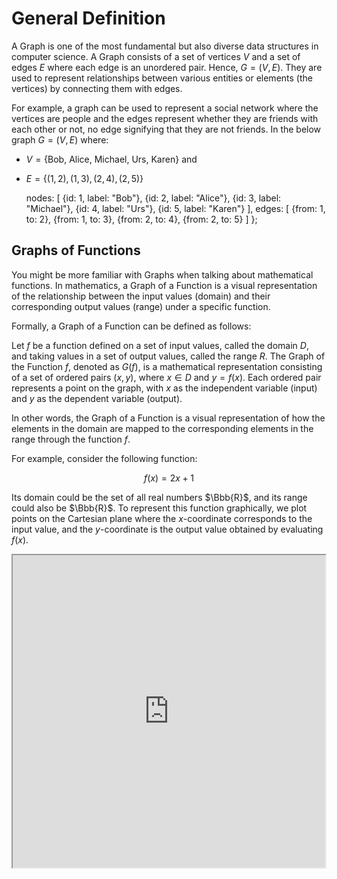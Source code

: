 

# General Definition

A Graph is one of the most fundamental but also diverse data structures in computer science. A Graph consists of a set
of vertices $V$ and a set of edges $E$ where each edge is an unordered pair. Hence, $G=(V,E)$. They are used to
represent relationships between various entities or elements (the vertices) by connecting them with edges.

For example, a graph can be used to represent a social network where the vertices are people and the edges represent
whether they are friends with each other or not, no edge signifying that they are not friends. In the below graph
$G=(V,E)$ where:

- $V=\{\text{Bob, Alice, Michael, Urs, Karen}\}$ and
- $E=\{(1,2),(1,3),(2,4),(2,5)\}$

    nodes: [
        {id: 1, label: "Bob"},
        {id: 2, label: "Alice"},
        {id: 3, label: "Michael"},
        {id: 4, label: "Urs"},
        {id: 5, label: "Karen"}
    ],
    edges: [
        {from: 1, to: 2},
        {from: 1, to: 3},
        {from: 2, to: 4},
        {from: 2, to: 5}
    ]
};

<Graph
    graph={friendsGraph}
/>

## Graphs of Functions

You might be more familiar with Graphs when talking about mathematical functions. In mathematics, a Graph of a Function
is a visual representation of the relationship between the input values (domain) and their corresponding output values
(range) under a specific function.

Formally, a Graph of a Function can be defined as follows:

Let $f$ be a function defined on a set of input values, called the domain $D$, and taking values in a set of output
values, called the range $R$. The Graph of the Function $f$, denoted as $G(f)$, is a mathematical representation
consisting of a set of ordered pairs $(x, y)$, where $x \in D$ and $y = f(x)$. Each ordered pair represents a point on
the graph, with $x$ as the independent variable (input) and $y$ as the dependent variable (output).


In other words, the Graph of a Function is a visual representation of how the elements in the domain are mapped to
the corresponding elements in the range through the function $f$.

For example, consider the following function:

$$
f(x) = 2x + 1
$$

Its domain could be the set of all real numbers $\Bbb{R}$, and its range could also be $\Bbb{R}$. To represent this
function graphically, we plot points on the Cartesian plane where the $x$-coordinate corresponds to the input value,
and the $y$-coordinate is the output value obtained by evaluating $f(x)$.

<div className="flex justify-center mt-5">
    <iframe src="https://www.desmos.com/calculator/jmj44mpzfe?embed" width="500" height="500"/>
</div>

Graphs of Functions play a crucial role in analyzing and understanding the behavior of functions and studying their
overall patterns and trends.

## Types of Graphs

### Complete Graphs

A complete graph is a graph where each vertex is connected to every other vertex, very simple. In other words, a
complete graph contains all possible edges. A complete graph with $n$ vertices is denoted as $K_n$.

For example, the below graph is a complete graph with 5 vertices, $K_5$.

<Callout type="todo">
    Example of a balanced signed graph

    How do cliques relate to complete graphs?
</Callout>

### Directed Graphs

A Directed Graph is a graph where each edge is directed from one vertex to another. In other words, the edges have a
direction. The previous graph was an example of an undirected graph as we would hope that if person A thinks of person B
as a friend then Person B feels the same way. However, in a directed graph, this is not necessarily the case.

So we can define a directed graph as $G=(V,A)$ where:

- V is again the set of vertices
- A is a set of ordered pairs of vertices, called arcs, arrows or directed edges (sometimes simply edges with the
corresponding set named E instead of A). Ordered pairs are used here because (unlike for undirected graphs) the
direction of an edge $(u,v)$ is important: $(u,v)$ is not the same edge as $(v,u)$. The first vertex is called the
tail or initial vertex and the second vertex is called the head or terminal vertex.

For example, let us imagine a directed graph where the vertices are the same as the previous example but the edges
signify if a person has liked another person's post on social media. We then get the below graph $G=(V,A)$ where:

- $V=\{\text{Bob, Alice, Michael, Urs, Karen}\}$ and
- $A=\{(1,2),(1,3),(2,4),(2,5),(5,2)\}$


    nodes: [
        {id: 1, label: "Bob"},
        {id: 2, label: "Alice"},
        {id: 3, label: "Michael"},
        {id: 4, label: "Urs"},
        {id: 5, label: "Karen"}
    ],
    edges: [
        {from: 1, to: 2},
        {from: 1, to: 3},
        {from: 2, to: 4},
        {from: 2, to: 5},
        {from: 5, to: 2}
    ]
};

<Graph
    graph={postLikedGraph}
    directed={true}
/>

### Weighted Graphs

A weighted graph is a graph where each edge has a weight (a number associated with it). It can be as a triple
$G = (E, V, w)$ where $w$ is a function that maps edges or directed edges to their weights. So, $w: E \rightarrow \Bbb{R}$
could be a function for a graph with real numbers as weights.

For example, in a graph where each city is a vertex and each edge is a road between two cities, the weight could
be the distance in km between them.

    nodes: [
        {id: 1, label: "London"},
        {id: 2, label: "Paris"},
        {id: 3, label: "Berlin"}
    ],
    edges: [
        {from: 1, to: 2, value: 343, label: "343", length: 200},
        {from: 1, to: 3, value: 933, label: "933", length: 400},
        {from: 2, to: 3, value: 878, label: "878", length: 300},
    ]
}

<Graph
    graph={cityGraph}
    options={
        {
            layout: {
                randomSeed: 1
            },
        }
    }
/>

### Networks vs Graphs

The only real difference between a network and a graph is the terminology. A network is a graph with a real-world context.
For example, a social network is a graph with a real-world context. A graph is a mathematical structure that represents
relationships between objects. When talking about a network we also tend to talk about nodes and links instead of
vertices and edges.

| Graphs | Networks |
|--------|----------|
| Vertices | Nodes |
| Edges | Links |

[Ressource](https://bence.ferdinandy.com/2018/05/27/whats-the-difference-between-a-graph-and-a-network/)

### Trees

A tree is a special type of graph where there is only one path between any two vertices. This means that there are no
cycles in a tree. Trees are used in many different algorithms and data structures such as binary search trees. You can
read more about trees in the [Trees](../trees/generalDefinition) section.

### Multirelational Graphs

A multirelational graph is a graph where there are multiple types of edges. For example, in a social network, there
could be edges for friendships, likes, follows, etc. This then also most often leads to a multigraph, which is a graph
where there can be multiple edges between two vertices.

<Callout type="todo">
    Example of multigraph and multirelational graph
</Callout>

#### Multiplex Graphs

A multireletional graph can also be split into layers of a multiplex graph. A multiplex graph is a graph where there
are multiple layers of different edges but the same vertices.

![multiplexGraph](/compSci/multiplexGraph.png)

### Cycle/Circular Graphs

A cycle or circular graph is a graph with exactly one cycle. Where a cycle is non-empty path in which only the first and
last vertices are equal, i.e a path that starts and ends at the same vertex. You can think of it as a closed chain.

A path/trail/walk in a graph is defined as being a sequence of vertices, where consecutive vertices in the sequence are
connected by an edge.

Commonly a cycle with length $n$ is called an $n$-cycle and is denoted as $C_n$.

For example, the below graph is a circular graph as it has only one cycle with the following path:

$$
P = (a,b,c,a)
$$

    nodes: [
        {id: 1, label: "a"},
        {id: 2, label: "b"},
        {id: 3, label: "c"}
    ],
    edges: [
        {from: 1, to: 2},
        {from: 2, to: 3},
        {from: 3, to: 1},
    ]
}

<Graph
    graph={cycleGraph}
/>

To read more about cycle graphs, check out [this article](https://mathworld.wolfram.com/CycleGraph.html)

### Acyclic Graphs

An acyclic graph is a graph that is almost the opposite of a cycle graph. It is a graph that has no cycles. This means
that there is no path that starts and ends at the same vertex. A popular example of an acyclic graph is a tree.

<Callout type="todo">
    Example of a acyclic graph i.e. a tree
</Callout>

### Signed Graphs

A signed graph is a graph in which each edge has a positive or negative sign. They can be used to represent a
relationship between two vertices. Because there are two possible edges between two vertices, a positive and a negative
one, it means that a signed graph is a [multirelational graph](#multirelational-graphs).

For example, a positive sign could mean that two people are allies and a negative
sign could mean that they are enemies.

<Callout type="todo">
    Example of a signed graph
</Callout>

#### Triads and Balance Theory

Triads are a set of three vertices in a signed graph where each pair of vertices is connected by an edge, i.e forming a
triangle. Triads are important in social network analysis as they can be used to determine the stability of a social
network.

The balance theory states that a social network is balanced if all triads within that network are balanced. For a triad
to be balanced, the number of negative edges must be even (0 being even). This leads to the following four possible
triads:

![balancedTriads](/compSci/balancedTriads.png)

The first and last one are the simplest as they are either all positive or all negative. The idea of the second one
is that it is balanced because "the enemy of my enemy is my friend". The third one is a common scenario that leads to
issues in social networks. For example, if Alice and Eve are allies and Bob and Eve are alies but Alice and
Bob are enemies, then this leads to issues in the social network if Eve wants to introduce Alice and Bob to each other.

#### Balanced Signed Graphs

From the above, we can see that a signed graph is balanced if all triads are balanced. Where a triade could also be
defined as a cycle of length 3, $C_3$.

<Callout type="todo">
    Example of a balanced signed graph
</Callout>

### N-Mode Networks

An n-mode network is a graph where there are multiple types of vertices and the edges can only connect vertices of
different types. So in other words the graphs vertices can be split into $n$ disjoint sets and the edges can only
connect vertices from different sets. A normal graph is a 1-mode network as there is only one type of vertex.
A 2-mode network is a graph where there are two types of vertices and the edges can only connect vertices of
different types.

For example, if we have a graph containing people and movies and the edges represent whether a person has watched a
movie or not.

<Callout type="todo">
    Example of a 2-mode network
</Callout>

#### Bipartite Graphs

A 2-mode network is also called a bipartite graph which are very commonly used.

<Callout type="todo">
    Is this really it is? Seems like there is more to it
</Callout>

#### Bipartite Network Projection

The idea of a bipartite network projection is to project a bipartite graph to a "normal" graph i.e. 1-mode network. This
can be done in a few ways.

<Callout type="todo">
    Need to do this
</Callout>

##### Simple Projection

##### Weighted Projection

##### Newmann-weighted Projection

also known as Hyperbolic weighting